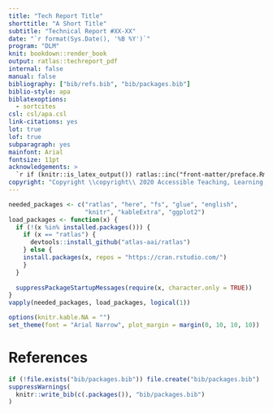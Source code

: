 ```yaml
---
title: "Tech Report Title"
shorttitle: "A Short Title"
subtitle: "Technical Report #XX-XX"
date: "`r format(Sys.Date(), '%B %Y')`"
program: "DLM"
knit: bookdown::render_book
output: ratlas::techreport_pdf
internal: false
manual: false
bibliography: ["bib/refs.bib", "bib/packages.bib"]
biblio-style: apa
biblatexoptions:
  - sortcites
csl: csl/apa.csl
link-citations: yes
lot: true
lof: true
subparagraph: yes
mainfont: Arial
fontsize: 11pt
acknowledgements: >
  `r if (knitr::is_latex_output()) ratlas::inc("front-matter/preface.Rmd")`
copyright: "Copyright \\copyright\\ 2020 Accessible Teaching, Learning, and Assessment Systems (ATLAS)"
---
```


```r
needed_packages <- c("ratlas", "here", "fs", "glue", "english", 
                     "knitr", "kableExtra", "ggplot2")
load_packages <- function(x) {
  if (!(x %in% installed.packages())) {
    if (x == "ratlas") {
      devtools::install_github("atlas-aai/ratlas")
    } else {
    install.packages(x, repos = "https://cran.rstudio.com/")
    }
  }
  
  suppressPackageStartupMessages(require(x, character.only = TRUE))
}
vapply(needed_packages, load_packages, logical(1))

options(knitr.kable.NA = "")
set_theme(font = "Arial Narrow", plot_margin = margin(0, 10, 10, 10))
```




\newpage

# References

```r
if (!file.exists("bib/packages.bib")) file.create("bib/packages.bib")
suppressWarnings(
  knitr::write_bib(c(.packages()), "bib/packages.bib")
)
```

\printbibliography[heading=none]

\setlength{\parindent}{15pt}
\setlength{\leftskip}{0pt}
